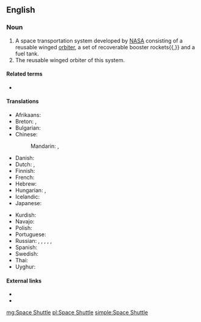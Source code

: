 {{also|space shuttle}}
==English==

===Noun===
{{en-noun|head=[[space|Space]] [[shuttle|Shuttle]]|s}}

# A space transportation system developed by [[NASA]] consisting of a reusable winged [[orbiter]], a set of recoverable booster rockets{{,}} and a fuel tank.
# The reusable winged orbiter of this system.

====Related terms====
* {{l|en|Buran}}

====Translations====
{{trans-top|a space transportation system}}
* Afrikaans: {{t|af|ruimtependeltuig}}
* Breton: {{t|br|egorvulzun|f}}, {{t|br|egorvulzunoù|p}}
* Bulgarian: {{t+|bg|совалка|f|sc=Cyrl}}
* Chinese:
*: Mandarin: {{t+|cmn|航天飛機|sc=Hani}}, {{t+|cmn|航天飞机|tr=hángtiān fēijī|sc=Hani}}
* Danish: {{t|da|rumfærge}}
* Dutch: {{t+|nl|ruimteveer|n}}, {{t|nl|space shuttle|m}}
* Finnish: {{t+|fi|avaruussukkula}}
* French: {{t+|fr|navette spatiale|f}}
* Hebrew: {{t+|he|מעבורת חלל|tr=ma‘boret khalal|sc=Hebr}}
* Hungarian: {{t|hu|űrsikló}}, {{t+|hu|űrrepülőgép}}
* Icelandic: {{t+|is|geimflaug|f}}
* Japanese: {{t|ja|スペースシャトル|tr=supēsushatoru|sc=Jpan}}
{{trans-mid}}
* Kurdish: {{t+|ku|mekok}}
* Navajo: {{t|nv|yágháhoníkáángóó ałánátʼahí}}
* Polish: {{t|pl|prom kosmiczny|m}}
* Portuguese: {{t+|pt|ônibus espacial|m}}
* Russian: {{t|ru|многора́зовый тра́нспортный косми́ческий кора́бль|m}}, {{t|ru|МТКК|m}}, {{t|ru|косми́ческий челно́к|m}}, {{t|ru|спейс-ша́ттл|m|tr=spɛjs-šáttl}}, {{t+|ru|шаттл|m}}, {{t+|ru|челно́к|m}}
* Spanish: {{t|es|transbordador espacial|m}}
* Swedish: {{t|sv|rymdfärja|c}}
* Thai: {{t|th|กระสวยอวกาศ|tr=gràsŭay àwágàat|sc=Thai}}
* Uyghur: {{t|ug|ئالەم ئايرۇپىلانى|sc=ug-Arab}}
{{trans-bottom}}

====External links====
* {{pedialite|Space Shuttle}}
* {{pedialite|Space Shuttle program}}

[[mg:Space Shuttle]]
[[pl:Space Shuttle]]
[[simple:Space Shuttle]]